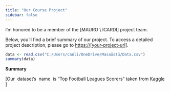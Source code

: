 ```yaml
---
title: "Our Course Project"
sidebar: false 
---
```


I'm honored to be a member of the \[MAURO \\ ICARDI\] project team.

Below, you'll find a brief summary of our project. To access a detailed project description, please go to [https://\[your-project-url\]](#0){.uri}.


```r
data <- read.csv("C:/Users/canli/OneDrive/Masaüstü/Data.csv")
summary(data)
```
**Summary**

\[Our \ dataset's\  name \ is "Top\ Football\ Leagues\ Scorers" taken from [Kaggle](<https://www.kaggle.com/datasets/mohamedhanyyy/top-football-leagues-scorers>) \]
